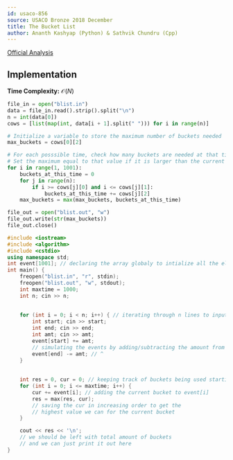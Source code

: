```yaml
---
id: usaco-856
source: USACO Bronze 2018 December
title: The Bucket List
author: Ananth Kashyap (Python) & Sathvik Chundru (Cpp)
---
```


[Official Analysis](http://www.usaco.org/current/data/sol_blist_bronze_dec18.html)

## Implementation

**Time Complexity:** $\mathcal{O}(N)$

<LanguageSection>

<PySection>

```python
file_in = open("blist.in")
data = file_in.read().strip().split("\n")
n = int(data[0])
cows = [list(map(int, data[i + 1].split(" "))) for i in range(n)]

# Initialize a variable to store the maximum number of buckets needed
max_buckets = cows[0][2]

# For each posssible time, check how many buckets are needed at that time
# Set the maximum equal to that value if it is larger than the current maximum
for i in range(1, 1001):
	buckets_at_this_time = 0
	for j in range(n):
		if i >= cows[j][0] and i <= cows[j][1]:
			buckets_at_this_time += cows[j][2]
	max_buckets = max(max_buckets, buckets_at_this_time)

file_out = open("blist.out", "w")
file_out.write(str(max_buckets))
file_out.close()
```

</PySection>

</LanguageSection>

<LanguageSection>

<CPPSection>

```cpp
#include <iostream>
#include <algorithm>  
#include <cstdio>
using namespace std;
int event[1001]; // declaring the array globaly to intialize all the elements to 0
int main() {
	freopen("blist.in", "r", stdin);
	freopen("blist.out", "w", stdout); 
	int maxtime = 1000;
	int n; cin >> n;
		
		
	for (int i = 0; i < n; i++) { // iterating through n lines to input the data in
		int start; cin >> start; 
		int end; cin >> end;
		int amt; cin >> amt;
		event[start] += amt; 
		// simulating the events by adding/subtracting the amount from si and ti
		event[end] -= amt; // ^
	}
		
		
	int res = 0, cur = 0; // keeping track of buckets being used starting from 0
	for (int i = 0; i <= maxtime; i++) {
		cur += event[i]; // adding the current bucket to event[i]
		res = max(res, cur); 
		// saving the cur in increasing order to get the 
		// highest value we can for the current bucket
	}

	cout << res << '\n'; 
	// we should be left with total amount of buckets
	// and we can just print it out here
}
```

</CPPSection>

</LanguageSection> 
